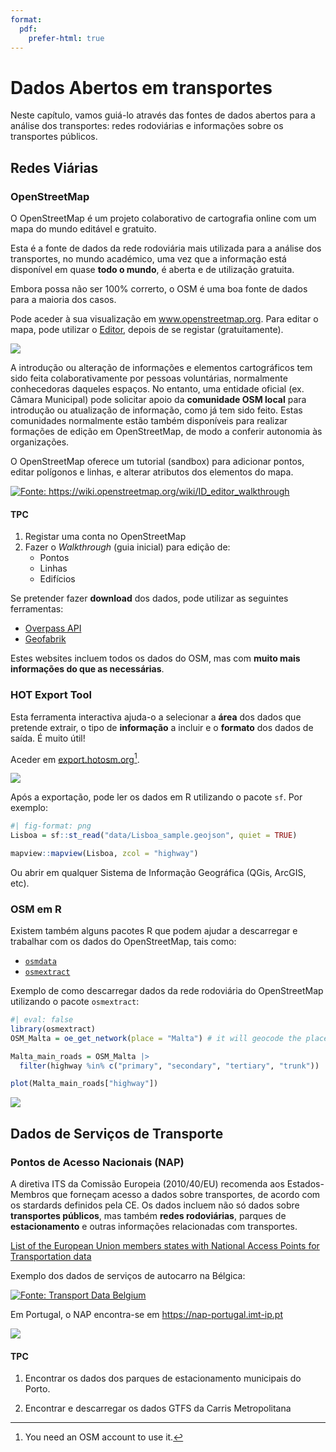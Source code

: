 ```yaml
---
format:
  pdf:
    prefer-html: true
---
```


# Dados Abertos em transportes

Neste capítulo, vamos guiá-lo através das fontes de dados abertos para a análise dos transportes: redes rodoviárias e informações sobre os transportes públicos.

## Redes Viárias

### OpenStreetMap

O OpenStreetMap é um projeto colaborativo de cartografia online com um mapa do mundo editável e gratuito.

Esta é a fonte de dados da rede rodoviária mais utilizada para a análise dos transportes, no mundo académico, uma vez que a informação está disponível em quase **todo o mundo**, é aberta e de utilização gratuita.

::: {.callout-caution appearance="simple"}
Embora possa não ser 100% correrto, o OSM é uma boa fonte de dados para a maioria dos casos.
:::

Pode aceder à sua visualização em [www.openstreetmap.org](https://www.openstreetmap.org/).
Para editar o mapa, pode utilizar o [Editor](https://www.openstreetmap.org/edit), depois de se registar (gratuitamente).

![](images/clipboard-981329712.png)

A introdução ou alteração de informações e elementos cartográficos tem sido feita colaborativamente por pessoas voluntárias, normalmente conhecedoras daqueles espaços.
No entanto, uma entidade oficial (ex. Câmara Municipal) pode solicitar apoio da **comunidade OSM local** para introdução ou atualização de informação, como já tem sido feito.
Estas comunidades normalmente estão também disponíveis para realizar formações de edição em OpenStreetMap, de modo a conferir autonomia às organizações.

O OpenStreetMap oferece um tutorial (sandbox) para adicionar pontos, editar polígonos e linhas, e alterar atributos dos elementos do mapa.

[![Fonte: https://wiki.openstreetmap.org/wiki/ID_editor_walkthrough](images/clipboard-3702075306.png)](https://wiki.openstreetmap.org/wiki/ID_editor_walkthrough)

::: callout-tip
#### TPC

1.  Registar uma conta no OpenStreetMap
2.  Fazer o *Walkthrough* (guia inicial) para edição de:
    -   Pontos
    -   Linhas
    -   Edifícios
:::

Se pretender fazer **download** dos dados, pode utilizar as seguintes ferramentas:

-   [Overpass API](https://wiki.openstreetmap.org/wiki/Overpass_API)
-   [Geofabrik](https://download.geofabrik.de/)

Estes websites incluem todos os dados do OSM, mas com **muito mais informações do que as necessárias**.

### HOT Export Tool

Esta ferramenta interactiva ajuda-o a selecionar a **área** dos dados que pretende extrair, o tipo de **informação** a incluir e o **formato** dos dados de saída.
É muito útil!

Aceder em [export.hotosm.org](https://export.hotosm.org/)[^open-data-1].

[^open-data-1]: You need an OSM account to use it.

![](images/clipboard-4146913937.png)

Após a exportação, pode ler os dados em R utilizando o pacote `sf`.
Por exemplo:

```r
#| fig-format: png
Lisboa = sf::st_read("data/Lisboa_sample.geojson", quiet = TRUE)

mapview::mapview(Lisboa, zcol = "highway")
```

Ou abrir em qualquer Sistema de Informação Geográfica (QGis, ArcGIS, etc).

### OSM em R

Existem também alguns pacotes R que podem ajudar a descarregar e trabalhar com os dados do OpenStreetMap, tais como:

-   [`osmdata`](https://cran.r-project.org/web/packages/osmdata/index.html)
-   [`osmextract`](https://docs.ropensci.org/osmextract)

Exemplo de como descarregar dados da rede rodoviária do OpenStreetMap utilizando o pacote `osmextract`:

```r
#| eval: false
library(osmextract)
OSM_Malta = oe_get_network(place = "Malta") # it will geocode the place

Malta_main_roads = OSM_Malta |> 
  filter(highway %in% c("primary", "secondary", "tertiary", "trunk"))

plot(Malta_main_roads["highway"])
```

![](images/malta_roads.png){fig-align="center"}

## Dados de Serviços de Transporte

### Pontos de Acesso Nacionais (NAP)

A diretiva ITS da Comissão Europeia (2010/40/EU) recomenda aos Estados-Membros que forneçam acesso a dados sobre transportes, de acordo com os stardards definidos pela CE.
Os dados incluem não só dados sobre **transportes públicos**, mas também **redes rodoviárias**, parques de **estacionamento** e outras informações relacionadas com transportes.

[List of the European Union members states with National Access Points for Transportation data](https://transport.ec.europa.eu/transport-themes/smart-mobility/road/its-directive-and-action-plan/national-access-points_en)

Exemplo dos dados de serviços de autocarro na Bélgica:

[![Fonte: Transport Data Belgium](images/clipboard-3645209787.png)](https://www.transportdata.be/en/dataset?tags=Bus)

Em Portugal, o NAP encontra-se em [https://nap-portugal.imt-ip.pt](https://nap-portugal.imt-ip.pt/nap/home)

[![](images/clipboard-1939004073.png)](https://nap-portugal.imt-ip.pt/nap/home)

::: callout-tip
#### TPC

1.  Encontrar os dados dos parques de estacionamento municipais do Porto.

2.  Encontrar e descarregar os dados GTFS da Carris Metropolitana
:::
